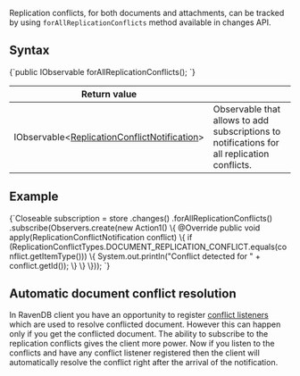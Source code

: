 
Replication conflicts, for both documents and attachments, can be tracked by using `forAllReplicationConflicts` method available in changes API.

## Syntax

<TabItem value="replication_conflicts_changes_1" label="replication_conflicts_changes_1">
<CodeBlock language="java">
{`public IObservable<ReplicationConflictNotification> forAllReplicationConflicts();
`}
</CodeBlock>
</TabItem>

| Return value | |
| ------------- | ----- |
| IObservable&lt;[ReplicationConflictNotification](../../glossary/replication-conflict-notification.mdx)&gt; | Observable that allows to add subscriptions to notifications for all replication conflicts. |

## Example

<TabItem value="replication_conflicts_changes_2" label="replication_conflicts_changes_2">
<CodeBlock language="java">
{`Closeable subscription = store
  .changes()
  .forAllReplicationConflicts()
  .subscribe(Observers.create(new Action1<ReplicationConflictNotification>() \{
    @Override
    public void apply(ReplicationConflictNotification conflict) \{
      if (ReplicationConflictTypes.DOCUMENT_REPLICATION_CONFLICT.equals(conflict.getItemType())) \{
        System.out.println("Conflict detected for " + conflict.getId());
      \}
    \}
  \}));
`}
</CodeBlock>
</TabItem>

## Automatic document conflict resolution

In RavenDB client you have an opportunity to register [conflict listeners](../../client-api/listeners/what-are-conflict-listeners-and-how-to-work-with-them.mdx) which are used to resolve conflicted document. However this can happen only if you get the conflicted document. The ability to subscribe to the replication conflicts gives the client more power. Now if you listen to the conflicts and have any conflict listener registered then the client will automatically resolve the conflict right after the arrival of the notification.


